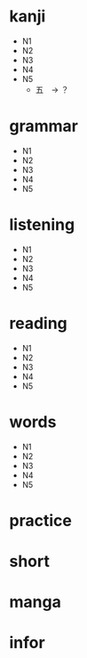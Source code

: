 # kanji
- N1
- N2
- N3
- N4
- N5
  - 五　→ ？

# grammar
- N1
- N2
- N3
- N4
- N5

# listening
- N1
- N2
- N3
- N4
- N5

# reading
- N1
- N2
- N3
- N4
- N5

# words
- N1
- N2
- N3
- N4
- N5

# practice
# short
# manga
# infor

